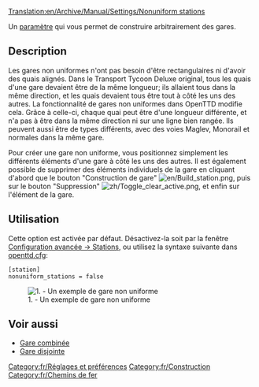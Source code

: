 [[Translation:en/Archive/Manual/Settings/Nonuniform stations]]

Un [[fr/Archive/Manual/Settings/Options avancées|paramètre]] qui vous permet de construire arbitrairement des gares.

== Description ==
Les gares non uniformes n'ont pas besoin d'être rectangulaires ni d'avoir des quais alignés.
Dans le Transport Tycoon Deluxe original, tous les quais d'une gare devaient être de la même longueur; ils allaient tous dans la même direction, et les quais devaient tous être tout à côté les uns des autres.
La fonctionnalité de gares non uniformes dans OpenTTD modifie cela. Grâce à celle-ci, chaque quai peut être d'une longueur différente, et n'a pas à être dans la même direction ni sur une ligne bien rangée. Ils peuvent aussi être de types différents, avec des voies Maglev, Monorail et normales dans la même gare.

Pour créer une gare non uniforme, vous positionnez simplement les différents éléments d'une gare à côté les uns des autres. Il est également possible de supprimer des éléments individuels de la gare en cliquant d'abord que le bouton "Construction de gare" [[File:en/Build station.png]], puis sur le bouton "Suppression" [[File:zh/Toggle clear active.png]], et enfin sur l'élément de la gare.

== Utilisation ==
Cette option est activée par défaut. Désactivez-la soit par la fenêtre [[fr/Archive/Manual/Settings/Options avancées/Stations#Gares non uniformes|Configuration avancée -> Stations]], ou utilisez la syntaxe suivante dans [[fr/openttd.cfg|openttd.cfg]]:
<pre>[station]
nonuniform_stations = false</pre>
[[File:en/nonuniform.png|center|none|frame|1. - Un exemple de gare non uniforme]]

== Voir aussi ==

* [[fr/Gare combinée|Gare combinée]]
* [[fr/Gare disjointe|Gare disjointe]]

[[Category:fr/Réglages et préférences]]
[[Category:fr/Construction]]
[[Category:fr/Chemins de fer]]